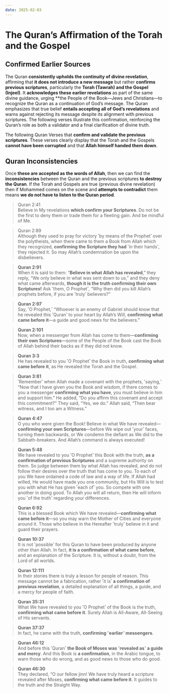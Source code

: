 ```yaml
---
date: 2025-02-03
---
```



# The Quran’s Affirmation of the Torah and the Gospel

<CustomImage src="/img/gospel-torah.png" alt="Confirmed Earlier Sources" width="400px" />

<DateDisplay date="2025-02-02" />


## Confirmed Earlier Sources
The Quran **consistently upholds the continuity of divine revelation**, affirming that **it does not introduce a new message** but rather **confirms previous scriptures**, particularly the **Torah (Tawrah) and the Gospel (Injeel)**. It **acknowledges these earlier revelations** as part of the same divine guidance, urging **the People of the Book—Jews and Christians—to recognize the Quran as a continuation of God’s message. The Quran emphasizes that true belief **entails accepting all of God’s revelations** and warns against rejecting its message despite its alignment with previous scriptures. The following verses illustrate this confirmation, reinforcing the Quran’s role as both a validator and a final clarification of divine truth.

The following Quran Verses that **confirm and validate the previous scriptures**. These verses clearly display that the Torah and the Gospels **cannot have been corrupted** and that **Allah himself handed them down**.

## Quran Inconsistencies
Once **these are accepted as the words of Allah**, then we can find the **inconsistencies** between the Quran and the previous scriptures **to destroy the Quran**. If the Torah and Gospels are true (previous divine revelation) then if Mohammed comes on the scene and **attempts to contradict** them means **we do not have to listen to the Quran period**.



> Quran 2:41  
Believe in My revelations **which confirm your Scriptures**. Do not be the first to deny them or trade them for a fleeting gain. And be mindful of Me.

> Quran 2:89   
Although they used to pray for victory ˹by means of the Prophet˺ over the polytheists, when there came to them a Book from Allah which they recognized, **confirming the Scripture they had** ˹in their hands˺, they rejected it. So may Allah’s condemnation be upon the disbelievers.

> **Quran 2:91**  
> When it is said to them: “**Believe in what Allah has revealed**,” they reply, “We only believe in what was sent down to us,” and they deny what came afterwards, **though it is the truth confirming their own Scriptures!** Ask ˹them, O Prophet˺, “Why then did you kill Allah’s prophets before, if you are ˹truly˺ believers?”

> **Quran 2:97**  
> Say, ˹O Prophet,˺ “Whoever is an enemy of Gabriel should know that he revealed this ˹Quran˺ to your heart by Allah’s Will, **confirming what came before it**—a guide and good news for the believers.”

> **Quran 2:101**  
> Now, when a messenger from Allah has come to them—**confirming their own Scriptures**—some of the People of the Book cast the Book of Allah behind their backs as if they did not know.

> **Quran 3:3**  
> He has revealed to you ˹O Prophet˺ the Book in truth, **confirming what came before it**, as He revealed the Torah and the Gospel.

> **Quran 3:81**  
> ˹Remember˺ when Allah made a covenant with the prophets, ˹saying,˺ “Now that I have given you the Book and wisdom, if there comes to you a messenger **confirming what you have**, you must believe in him and support him.” He added, “Do you affirm this covenant and accept this commitment?” They said, “Yes, we do.” Allah said, “Then bear witness, and I too am a Witness.”

> **Quran 4:47**  
> O you who were given the Book! Believe in what We have revealed—**confirming your own Scriptures**—before We wipe out ˹your˺ faces, turning them backwards, or We condemn the defiant as We did to the Sabbath-breakers. And Allah’s command is always executed!

> **Quran 5:48**  
> We have revealed to you ˹O Prophet˺ this Book with the truth, **as a confirmation of previous Scriptures** and a supreme authority on them. So judge between them by what Allah has revealed, and do not follow their desires over the truth that has come to you. To each of you We have ordained a code of law and a way of life. If Allah had willed, He would have made you one community, but His Will is to test you with what He has given ˹each of˺ you. So compete with one another in doing good. To Allah you will all return, then He will inform you ˹of the truth˺ regarding your differences.

> **Quran 6:92**  
> This is a blessed Book which We have revealed—**confirming what came before it**—so you may warn the Mother of Cities and everyone around it. Those who believe in the Hereafter ˹truly˺ believe in it and guard their prayers.

> **Quran 10:37**  
> It is not ˹possible˺ for this Quran to have been produced by anyone other than Allah. In fact, **it is a confirmation of what came before**, and an explanation of the Scripture. It is, without a doubt, from the Lord of all worlds.

> **Quran 12:111**  
> In their stories there is truly a lesson for people of reason. This message cannot be a fabrication, rather ˹it is˺ **a confirmation of previous revelation**, a detailed explanation of all things, a guide, and a mercy for people of faith.

> **Quran 35:31**  
> What We have revealed to you ˹O Prophet˺ of the Book is the truth, **confirming what came before it**. Surely Allah is All-Aware, All-Seeing of His servants.

> **Quran 37:37**  
> In fact, he came with the truth, **confirming ˹earlier˺ messengers**.

> **Quran 46:12**  
> And before this ˹Quran˺ **the Book of Moses was ˹revealed as˺ a guide and mercy**. And this Book is **a confirmation**, in the Arabic tongue, to warn those who do wrong, and as good news to those who do good.

> **Quran 46:30**  
> They declared, “O our fellow jinn! We have truly heard a scripture revealed after Moses, **confirming what came before it**. It guides to the truth and the Straight Way.
